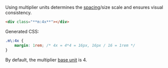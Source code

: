 Using multiplier units determines the [spacing](/reference/spacing)/size scale and ensures visual consistency.
```html
<div class="**m:4x**"></div>
```
Generated CSS:
```css
.m\:4x {
    margin: 1rem; /* 4x = 4*4 = 16px, 16px / 16 = 1rem */
}
```
By default, the multiplier [base unit](/guide/configuration#baseunit) is 4.